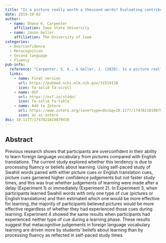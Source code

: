 ```yaml
---
title: "Is a picture really worth a thousand words? Evaluating contributions of fluency and analytic processing in metacognitive judgements for pictures in foreign language vocabulary learning"
date: 2019-10-02
author:
  - name: Shana K. Carpenter
    affiliation: Iowa State University
  - name: Jason Geller
    affiliation: The University of Iowa
categories: 
  - Overconfidence
  - Metacognition
  - Second language
  - Fluency
pub-info:
  reference: "Carpenter, S. K., & Geller, J. (2020). Is a picture really worth a thousand words? Evaluating contributions of fluency and analytic processing in metacognitive judgements for pictures in foreign language vocabulary learning. Quarterly journal of experimental psychology (2006), 73(2), 211–224. https://doi.org/10.1177/1747021819879416"
  links:
    - name: Final version
      url: https://pubmed.ncbi.nlm.nih.gov/31519138
      icon: fa-solid fa-scroll
    - name: OSF
      url: https://osf.io/st4dn/
      icon: fa-solid fa-table
    - name: Add to Zotero
      url: https://www.zotero.org/save?type=doi&q=10.1177/1747021819879416
      icon: ai ai-zotero
doi: 10.1177/1747021819879416
---
```


## Abstract

Previous research shows that participants are overconfident in their ability to learn foreign language vocabulary from pictures compared with English translations. The current study explored whether this tendency is due to processing fluency or beliefs about learning. Using self-paced study of Swahili words paired with either picture cues or English translation cues, picture cues garnered higher confidence judgements but not faster study times, and this was true whether judgements of learning were made after a delay (Experiment 1) or immediately (Experiment 2). In Experiment 3, when participants learned Swahili words with only one type of cue (pictures or English translations) and then estimated which one would be more effective for learning, the majority of participants believed pictures would be more effective regardless of whether they had experienced those cues during learning. Experiment 4 showed the same results when participants had experienced neither type of cue during a learning phase. These results suggest that metacognitive judgements in foreign language vocabulary learning are driven more by students' beliefs about learning than by processing fluency as reflected in self-paced study times.
